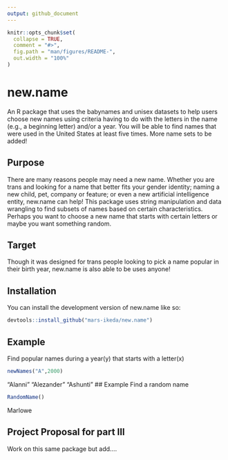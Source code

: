 ```yaml
---
output: github_document
---
```

```r
knitr::opts_chunk$set(
  collapse = TRUE,
  comment = "#>",
  fig.path = "man/figures/README-",
  out.width = "100%"
)
```
# new.name
An R package that uses the babynames and unisex datasets to help users choose new names using criteria having to do with the letters in the name (e.g., a beginning letter) and/or a year. You will be able to find names that were used in the United States at least five times. More name sets to be added!

## Purpose
There are many reasons people may need a new name. Whether you are trans and looking for a name that better fits your gender identity; naming a new child, pet, company or feature; or even a new artificial intelligence entity, new.name can help! This package uses string manipulation and data wrangling to find subsets of names based on certain characteristics. 
Perhaps you want to choose a new name that starts with certain letters or maybe you want something random. 


## Target
Though it was designed for trans people looking to pick a name popular in their birth year, new.name is also able to be uses anyone!

## Installation
You can install the development version of new.name like so:

``` r
devtools::install_github("mars-ikeda/new.name")
```

## Example

Find popular names during a year(y) that starts with a letter(x)

```r
newNames("A",2000)
```
"Alanni"    "Alezander" "Ashunti"
## Example 
Find a random name

```r
RandomName()
```
Marlowe

## Project Proposal for part III

Work on this same package but add....
